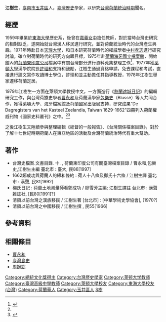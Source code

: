 '''江樹生'''{{BD|1937年|catIdx=J江}}，[[臺南市|臺南市]][[玉井區|玉井區]]人，[[臺灣歷史|臺灣歷史]]學家，以研究[[台灣荷蘭統治時期|台灣荷蘭統治時期]]聞名。

==經歷==
1959年畢業於[[東海大學_(台灣)|東海大學]]歷史系，後曾在[[嘉義女中|嘉義女中]]擔任教師，對於當時台灣史研究的相對缺乏，遂開始就台灣漢人移民進行研究，並對荷蘭統治時代的台灣產生興趣。1971年時赴日本[[天理大學|天理大學]]，和日本研究荷蘭時代的權威學者[[中村孝志|中村孝志]]進行研究討論，確立對荷蘭時代的研究方向跟目標，1975年赴[[荷蘭|荷蘭]][[海牙國立檔案館|海牙國立檔案館]]，開始館內的[[荷蘭東印度公司|荷蘭東印度公司]]檔案中有關台灣部分進行資料蒐集整理工作<ref name="參迢迢">{{cite web|title=迢迢荷蘭路，深耕台灣史江樹生|author=徐藍萍|publisher=國家文化總會|accessdate=2011-02-14|url=http://www.ncatw.org.tw/pub/LIT_1.asp?ctyp=LITERATURE&pcatid=0&catid=1877&ctxid=1883&single=Y|archive-date=2009-05-08|archive-url=https://web.archive.org/web/20090508090932/http://www.ncatw.org.tw/pub/LIT_1.asp?ctyp=LITERATURE&pcatid=0&catid=1877&ctxid=1883&single=Y|dead-url=yes}}</ref>，1977年獲[[萊頓大學|萊頓大學]]漢學院院長[[許理和|許理和]]支持和鼓勵，江樹生通過資格申請，免去課程和考試，直接進行論文寫作攻讀博士學位，許理和並主動擔任其指導教授，1978年江樹生舉家遷移荷蘭定居。

1979年江樹生一方面在萊頓大學教授中文，一方面進行《[[熱蘭遮城日記|熱蘭遮城日記]]》的編輯研究工作，與台灣荷據史學者[[曹永和|曹永和]]及荷蘭漢學家[[包樂史|包樂史]]（Blussé）等人共同合作，獲得萊頓大學、海牙檔案館及荷蘭國家出版局支持，研究成果“De Dagregisters van het Kasteel Zeelandia, Taiwan 1629-1662”四冊列入荷蘭權威刊物《國家史料叢刊》之中。<ref name="參迢迢"></ref><ref>{{cite web|title=國立臺灣大學頒授曹永和院士名譽博士學位/學術背景|publisher=國立臺灣大學歷史學系暨研究所|url=http://homepage.ntu.edu.tw/~history/public_html/tsao/tsao_back.html|access-date=2011-02-14|archive-date=2013-11-02|archive-url=https://web.archive.org/web/20131102234610/http://homepage.ntu.edu.tw/~history/public_html/tsao/tsao_back.html|dead-url=no}}</ref>

之後江樹生又陸續參與整理編輯《總督的一般報告》、《台灣關係檔案目錄》，對於了解十七世紀時期荷蘭人在東亞地區的活動及台灣荷蘭統治時代有重大幫助。

==著作==
*台灣史檔案.文書目錄. 十. , 荷蘭東印度公司有關臺灣檔案目錄 / 曹永和,包樂史,江樹生主編 	臺北市 : 臺大, 民86[1997]
*1662鄭成功與荷蘭人的締和條約 : 荷人十八條及鄭氏十六條 / 江樹生譯 臺北市 : 漢聲, 民81[1992]
*梅氏日記 : 荷蘭土地測量師看鄭成功 / 廖雪芳主編; 江樹生譯註 台北市 : 漢聲雜誌社, [民80[1991]?]
*清領以前台灣之漢族移民 / 江樹生著 	[台北市] : [中華學術史學協會], [1970?]
*清領以前台灣之中國移民 / 江樹生撰 , 民55[1966]

==參考資料==
{{reflist}}

==相關條目==
{{portal box|臺灣|人物}}
* [[曹永和|曹永和]]
* [[臺灣島史|臺灣島史]]
* [[周婉窈|周婉窈]]

{{DEFAULTSORT:Jiang江}}
[[Category:總統文化獎得主|Category:總統文化獎得主]]
[[Category:台灣歷史學家|Category:台灣歷史學家]]
[[Category:莱顿大学教师|Category:莱顿大学教师]]
[[Category:臺灣高級中學教師|Category:臺灣高級中學教師]]
[[Category:萊頓大學校友|Category:萊頓大學校友]]
[[Category:東海大學校友_(台灣)|Category:東海大學校友 (台灣)]]
[[Category:荷蘭華人|Category:荷蘭華人]]
[[Category:玉井區人|Category:玉井區人]]
[[Category:江姓|S樹]]